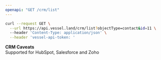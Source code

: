 ```yaml
---
openapi: "GET /crm/list"
---
```


<RequestExample>

```bash Request
curl --request GET \
  --url https://api.vessel.land/crm/list?objectType=contact&id=11 \
  --header 'Content-Type: application/json' \
  --header 'vessel-api-token: '
```

</RequestExample>

**CRM Caveats**  
Supported for HubSpot, Salesforce and Zoho
